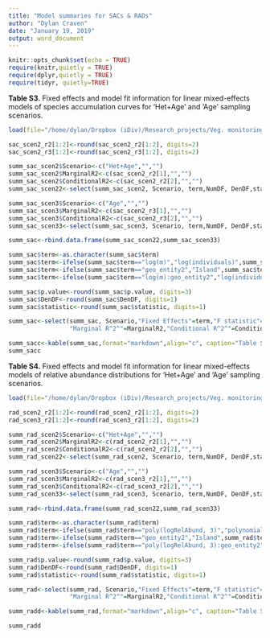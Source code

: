 ```yaml
---
title: "Model summaries for SACs & RADs"
author: "Dylan Craven"
date: "January 19, 2019"
output: word_document
---
```


```r
knitr::opts_chunk$set(echo = TRUE)
require(knitr,quietly = TRUE)
require(dplyr,quietly = TRUE)
require(tidyr, quietly=TRUE)
```

**Table S3.**  Fixed effects and model fit information for linear mixed-effects models of species accumulation curves for ‘Het+Age’ and ‘Age’ sampling scenarios.
```r
load(file="/home/dylan/Dropbox (iDiv)/Research_projects/Veg. monitoring databases/databases and field protocols/database/IslandForests/Hawaii_only/Diversity_Age/Hawaii_diversity/Cleaned_Data/model_summary_SAC_RAD_Native_10plots.RData")

sac_scen2_r2[1:2]<-round(sac_scen2_r2[1:2], digits=2)
sac_scen2_r3[1:2]<-round(sac_scen2_r3[1:2], digits=2)

summ_sac_scen2$Scenario<-c("Het+Age","","")
summ_sac_scen2$MarginalR2<-c(sac_scen2_r2[1],"","")
summ_sac_scen2$ConditionalR2<-c(sac_scen2_r2[2],"","")
summ_sac_scen22<-select(summ_sac_scen2, Scenario, term,NumDF, DenDF,statistic, p.value, MarginalR2, ConditionalR2 )

summ_sac_scen3$Scenario<-c("Age","","")
summ_sac_scen3$MarginalR2<-c(sac_scen2_r3[1],"","")
summ_sac_scen3$ConditionalR2<-c(sac_scen2_r3[2],"","")
summ_sac_scen33<-select(summ_sac_scen3, Scenario, term,NumDF, DenDF,statistic, p.value, MarginalR2, ConditionalR2 )

summ_sac<-rbind.data.frame(summ_sac_scen22,summ_sac_scen33)

summ_sac$term<-as.character(summ_sac$term)
summ_sac$term<-ifelse(summ_sac$term=="log(m)","log(individuals)",summ_sac$term)
summ_sac$term<-ifelse(summ_sac$term=="geo_entity2","Island",summ_sac$term)
summ_sac$term<-ifelse(summ_sac$term=="log(m):geo_entity2","log(individuals) x Island",summ_sac$term)

summ_sac$p.value<-round(summ_sac$p.value, digits=3)
summ_sac$DenDF<-round(summ_sac$DenDF, digits=1)
summ_sac$statistic<-round(summ_sac$statistic, digits=1)

summ_sac<-select(summ_sac, Scenario,"Fixed Effects"=term,"F statistic"=statistic,"P"=p.value,
                 "Marginal R^2^"=MarginalR2,"Conditional R^2^"=ConditionalR2)

summ_sacc<-kable(summ_sac,format="markdown",align="c", caption="Table S3.  Fixed effects and model fit information for linear mixed-effects models of species accumulation curves for ‘Het+Age’ and ‘Age’ sampling scenarios")
summ_sacc
```

**Table S4.**  Fixed effects and model fit information for linear mixed-effects models of relative abundance distributions for ‘Het+Age’ and ‘Age’ sampling scenarios.
```r
load(file="/home/dylan/Dropbox (iDiv)/Research_projects/Veg. monitoring databases/databases and field protocols/database/IslandForests/Hawaii_only/Diversity_Age/Hawaii_diversity/Cleaned_Data/model_summary_SAC_RAD_Native_10plots.RData")

rad_scen2_r2[1:2]<-round(rad_scen2_r2[1:2], digits=2)
rad_scen3_r2[1:2]<-round(rad_scen3_r2[1:2], digits=2)

summ_rad_scen2$Scenario<-c("Het+Age","","")
summ_rad_scen2$MarginalR2<-c(rad_scen2_r2[1],"","")
summ_rad_scen2$ConditionalR2<-c(rad_scen2_r2[2],"","")
summ_rad_scen22<-select(summ_rad_scen2, Scenario, term,NumDF, DenDF,statistic, p.value, MarginalR2, ConditionalR2 )

summ_rad_scen3$Scenario<-c("Age","","")
summ_rad_scen3$MarginalR2<-c(rad_scen3_r2[1],"","")
summ_rad_scen3$ConditionalR2<-c(rad_scen3_r2[2],"","")
summ_rad_scen33<-select(summ_rad_scen3, Scenario, term,NumDF, DenDF,statistic, p.value, MarginalR2, ConditionalR2 )

summ_rad<-rbind.data.frame(summ_rad_scen22,summ_rad_scen33)

summ_rad$term<-as.character(summ_rad$term)
summ_rad$term<-ifelse(summ_rad$term=="poly(logRelAbund, 3)","polynomial(log(Relative Abundance), 3)",summ_rad$term)
summ_rad$term<-ifelse(summ_rad$term=="geo_entity2","Island",summ_rad$term)
summ_rad$term<-ifelse(summ_rad$term=="poly(logRelAbund, 3):geo_entity2","polynomial(log(Relative Abundance), 3) x Island",summ_rad$term)

summ_rad$p.value<-round(summ_rad$p.value, digits=3)
summ_rad$DenDF<-round(summ_rad$DenDF, digits=1)
summ_rad$statistic<-round(summ_rad$statistic, digits=1)

summ_rad<-select(summ_rad, Scenario,"Fixed Effects"=term,"F statistic"=statistic,"P"=p.value,
                 "Marginal R^2^"=MarginalR2,"Conditional R^2^"=ConditionalR2)

summ_radd<-kable(summ_rad,format="markdown",align="c", caption="Table S4. Fixed effects and model fit information for linear mixed-effects models of relative abundance distributions for ‘Het+Age’ and ‘Age’ sampling scenarios.")

summ_radd
```